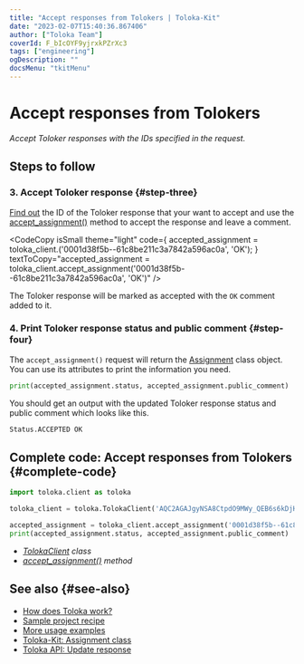 ```yaml
---
title: "Accept responses from Tolokers | Toloka-Kit"
date: "2023-02-07T15:40:36.867406"
author: ["Toloka Team"]
coverId: F_bIcOYF9yjrxkPZrXc3
tags: ["engineering"]
ogDescription: ""
docsMenu: "tkitMenu"
---
```



# Accept responses from Tolokers

_Accept Toloker responses with the IDs specified in the request._

## Steps to follow

<Import/>

<Instantiate/>

### 3. Accept Toloker response {#step-three}

[Find out](/docs-new/toloka-kit/recipes/get-responses) the ID of the Toloker response that your want to accept and use the [accept_assignment()](/docs-new/toloka-kit/reference/toloka.client.TolokaClient.accept_assignment) method to accept the response and leave a comment.

<CodeCopy
  isSmall
  theme="light"
  code={
    <HighlightChildren language="python">
      accepted_assignment = toloka_client.<Term term="accept_assignment"><AcceptAsignment/></Term>('0001d38f5b--61c8be211c3a7842a596ac0a', 'OK');
    </HighlightChildren>
  }
  textToCopy="accepted_assignment = toloka_client.accept_assignment('0001d38f5b--61c8be211c3a7842a596ac0a', 'OK')"
/>

The Toloker response will be marked as accepted with the `OK` comment added to it.

### 4. Print Toloker response status and public comment {#step-four}

The `accept_assignment()` request will return the [Assignment](/docs-new/toloka-kit/reference/toloka.client.assignment.Assignment) class object. You can use its attributes to print the information you need.

```python
print(accepted_assignment.status, accepted_assignment.public_comment)
```

You should get an output with the updated Toloker response status and public comment which looks like this.

```bash
Status.ACCEPTED OK
```

## Complete code: Accept responses from Tolokers {#complete-code}

```python
import toloka.client as toloka

toloka_client = toloka.TolokaClient('AQC2AGAJgyNSA8CtpdO9MWy_QEB6s6kDjHUoElE', 'PRODUCTION')

accepted_assignment = toloka_client.accept_assignment('0001d38f5b--61c8be211c3a7842a596ac0a', 'OK')
print(accepted_assignment.status, accepted_assignment.public_comment)
```

<Note mode="tip" title="List of classes and methods used in this recipe">

- _[TolokaClient](/docs-new/toloka-kit/reference/toloka.client.TolokaClient) class_
- _[accept_assignment()](/docs-new/toloka-kit/reference/toloka.client.TolokaClient.accept_assignment) method_

</Note>

## See also {#see-also}

- [How does Toloka work?](https://toloka.ai/en/docs/guide/concepts/overview)
- [Sample project recipe](/docs-new/toloka-kit/recipes/learn-basics)
- [More usage examples](/docs-new/toloka-kit/recipes/use-cases)
- [Toloka-Kit: Assignment class](/docs-new/toloka-kit/reference/toloka.client.assignment.Assignment)
- [Toloka API: Update response](https://toloka.ai/docs/api/api-reference/#patch-/assignments/-id-)
